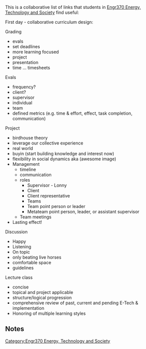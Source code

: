 This is a collaborative list of links that students in [[Engr370 Energy, Technology and Society]] find useful:

First day - collaborative curriculum design:
;Grading
*evals
*set deadlines
*more learning focused
*project
*presentation
*time ... timesheets

;Evals
*frequency?
*client?
*supervisor
*individual
*team
*defined metrics (e.g. time & effort, effect, task completion, communication)

;Project
*birdhouse theory
*leverage our collective experience
*real world
*buyin (start building knowledge and interest now)
*flexibility in social dynamics aka (awesome image)
*Management
** timeline
** communication
** roles
*** Supervisor - Lonny
*** Client
*** Client representative
*** Teams
*** Team point person or leader
*** Metateam point person, leader, or assistant supervisor
** Team meetings
* Lasting effect!

;Discussion
* Happy
* Listening
* On topic
* only beating live horses
* comfortable space
* guidelines

;Lecture class
* concise
* topical and project applicable
* structure/logical progression
* comprehensive review of past, current and pending E-Tech & implementation
* Honoring of multiple learning styles


== Notes ==
{{Reflist}}

[[Category:Engr370 Energy, Technology and Society]]